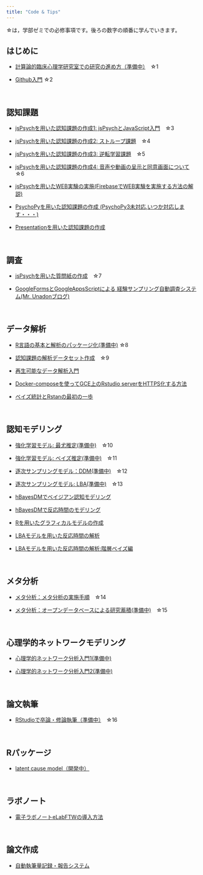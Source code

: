 ```yaml
---
title: "Code & Tips"
---
```


☆は，学部ゼミでの必修事項です。後ろの数字の順番に学んでいきます。

## はじめに

- [計算論的臨床心理学研究室での研究の進め方（準備中）](how-to-conduct-research.html)　☆1

- [Github入門](how-to-github.html) ☆2


<br />

## 認知課題

- [jsPsychを用いた認知課題の作成1: jsPsychとJavaScript入門](how-to-jspsych1.html)　☆3

- [jsPsychを用いた認知課題の作成2: ストループ課題](how-to-jspsych2.html)　☆4

- [jsPsychを用いた認知課題の作成3: 逆転学習課題](how-to-jspsych3.html)　☆5

- [jsPsychを用いた認知課題の作成4: 音声や動画の呈示と同意画面について](how-to-jspsych4.html)　☆6

- [jsPsychを用いたWEB実験の実施(FirebaseでWEB実験を実施する方法の解説)](how-to-web-experiment-jspsych.html)

- [PsychoPyを用いた認知課題の作成 (PsychoPy3未対応,いつか対応します・・・)](how-to-psychopy.html)

- [Presentationを用いた認知課題の作成](how-to-presentation.html)

<br />

## 調査

- [jsPsychを用いた質問紙の作成](how-to-jspsych5.html)　☆7


- [GoogleFormsとGoogleAppsScriptによる
経験サンプリング自動調査システム(Mr. Unadonブログ)](https://mrunadon.github.io/%E7%B0%A1%E5%8D%984%E3%82%B9%E3%83%86%E3%83%83%E3%83%97%E3%81%A7%E7%B5%8C%E9%A8%93%E3%82%B5%E3%83%B3%E3%83%97%E3%83%AA%E3%83%B3%E3%82%B0%E8%87%AA%E5%8B%95%E8%AA%BF%E6%9F%BB%E3%82%B7%E3%82%B9%E3%83%86%E3%83%A0%E3%81%AE%E6%A7%8B%E7%AF%89/)

<br />

## データ解析

- [R言語の基本と解析のパッケージ化(準備中)](how-to-R-language.html) ☆8

- [認知課題の解析データセット作成](how-to-dataHandling.html)　☆9

- [再生可能なデータ解析入門](how-to-reproducible-analysis.html)　

- [Docker-composeを使ってGCE上のRstudio serverをHTTPS化する方法](how-to-rstudio-gce-https.html)

- [ベイズ統計とRstanの最初の一歩](how-to-start-rstan.html)

<br />

## 認知モデリング

- [強化学習モデル: 最尤推定(準備中)](how-to-cognitive-modeling-rl1.html)　☆10

- [強化学習モデル: ベイズ推定(準備中)](how-to-cognitive-modeling-rl2.html)　☆11

- [逐次サンプリングモデル：DDM(準備中)](how-to-cognitive-modeling-ssm1.html)　☆12

- [逐次サンプリングモデル: LBA(準備中)](how-to-cognitive-modeling-ssm2.html)　☆13

- [hBayesDMでベイジアン認知モデリング](how-to-hBayesDM.html)

- [hBayesDMで反応時間のモデリング](how-to-hBayesDM-RT.html)

- [Rを用いたグラフィカルモデルの作成](how-to-graphicalModel.html)

- [LBAモデルを用いた反応時間の解析](https://ykunisato.github.io/lbaStan/lbaStan.html)

- [LBAモデルを用いた反応時間の解析:階層ベイズ編](https://ykunisato.github.io/hlbaStan/hlbaStan.html)

<br />

## メタ分析

- [メタ分析：メタ分析の実施手順](how-to-meta1.html)　☆14

- [メタ分析：オープンデータベースによる研究蓄積(準備中)](how-to-meta2.html)　☆15

<br />

## 心理学的ネットワークモデリング

- [心理学的ネットワーク分析入門1(準備中)](how-to-psychological-network1.html)

- [心理学的ネットワーク分析入門2(準備中)](how-to-psychological-network2.html)


<br />

## 論文執筆

- [RStudioで卒論・修論執筆（準備中）](how-to-write-with-rstudio.html)　☆16

<br />

## Rパッケージ

- [latent cause model（開発中）](https://ykunisato.github.io/lcmr/)

<br />


## ラボノート

- [電子ラボノートeLabFTWの導入方法](how-to-elabftw.html)

<br />

## 論文作成

- [自動執筆量記録・報告システム](how-to-google-doc.html)